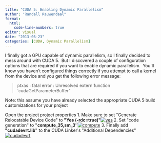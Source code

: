```yaml
---
title: "CUDA 5: Enabling Dynamic Parallelism"
author: "Randall Rauwendaal"
format: 
  html:
    code-line-numbers: true
editor: visual
date: "2013-03-23"
categories: [CUDA, Dynamic Parallelism]
---
```


I finally got a GPU capable of dynamic parallelism, so I finally decided to mess around with CUDA 5.  But I discovered a couple of configuration options that are required if you want to enable dynamic parallelism.  You\'ll know you haven\'t configured things correctly if you attempt to call a kernel from the device and you get the following error message:

> ptxas : fatal error : Unresolved extern function \'cudaGetParameterBuffer\'

Note: this assume you have already selected the appropriate CUDA 5 build customizations for your project

Open the project project properties
1.  Make sure to set \"Generate Relocatable Device Code\" to **\"Yes (-rdc=true)\"**[![yes](https://randallr.files.wordpress.com/2013/03/yes.png?w=705){alt="yes"}](https://randallr.files.wordpress.com/2013/03/yes.png)
2.  Set \"code generation\" to **\"compute_35,sm_3″**[![compute](https://randallr.files.wordpress.com/2013/03/compute1.png?w=705){alt="compute"}](https://randallr.files.wordpress.com/2013/03/compute1.png)
3.  Finally add **\"cudadevrt.lib\"** to the CUDA Linker\'s \"Additional Dependencies\"[![cudadevrt](https://randallr.files.wordpress.com/2013/03/cudadevrt.png?w=705){alt="cudadevrt"}](https://randallr.files.wordpress.com/2013/03/cudadevrt.png)
